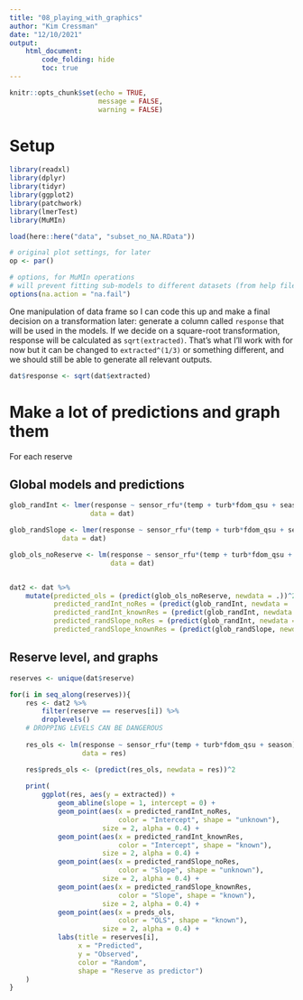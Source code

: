 ```yaml
---
title: "08_playing_with_graphics"
author: "Kim Cressman"
date: "12/10/2021"
output: 
    html_document:
        code_folding: hide
        toc: true
---
```


```r
knitr::opts_chunk$set(echo = TRUE,
                      message = FALSE,
                      warning = FALSE)
```

# Setup  

```r
library(readxl)
library(dplyr)
library(tidyr)
library(ggplot2)
library(patchwork)
library(lmerTest)
library(MuMIn)

load(here::here("data", "subset_no_NA.RData"))

# original plot settings, for later
op <- par()

# options, for MuMIn operations
# will prevent fitting sub-models to different datasets (from help file)
options(na.action = "na.fail")
```

One manipulation of data frame so I can code this up and make a final decision on a transformation later: generate a column called `response` that will be used in the models. If we decide on a square-root transformation, response will be calculated as `sqrt(extracted)`. That's what I'll work with for now but it can be changed to `extracted^(1/3)` or something different, and we should still be able to generate all relevant outputs.  

```r
dat$response <- sqrt(dat$extracted)
```

# Make a lot of predictions and graph them  

For each reserve  

## Global models and predictions  

```r
glob_randInt <- lmer(response ~ sensor_rfu*(temp + turb*fdom_qsu + season) + (1|reserve),
                    data = dat)

glob_randSlope <- lmer(response ~ sensor_rfu*(temp + turb*fdom_qsu + season) + (sensor_rfu|reserve),
             data = dat)

glob_ols_noReserve <- lm(response ~ sensor_rfu*(temp + turb*fdom_qsu + season),
                         data = dat)


dat2 <- dat %>% 
    mutate(predicted_ols = (predict(glob_ols_noReserve, newdata = .))^2,
           predicted_randInt_noRes = (predict(glob_randInt, newdata = ., re.form = ~0))^2,
           predicted_randInt_knownRes = (predict(glob_randInt, newdata = .))^2,
           predicted_randSlope_noRes = (predict(glob_randInt, newdata = ., re.form = ~0))^2,
           predicted_randSlope_knownRes = (predict(glob_randSlope, newdata = .))^2)
```

## Reserve level, and graphs  

```r

reserves <- unique(dat$reserve)

for(i in seq_along(reserves)){
    res <- dat2 %>% 
        filter(reserve == reserves[i]) %>% 
        droplevels()
    # DROPPING LEVELS CAN BE DANGEROUS
    
    res_ols <- lm(response ~ sensor_rfu*(temp + turb*fdom_qsu + season),
                  data = res)

    res$preds_ols <- (predict(res_ols, newdata = res))^2
    
    print(
        ggplot(res, aes(y = extracted)) +
            geom_abline(slope = 1, intercept = 0) +
            geom_point(aes(x = predicted_randInt_noRes,
                           color = "Intercept", shape = "unknown"),
                       size = 2, alpha = 0.4) +
            geom_point(aes(x = predicted_randInt_knownRes,
                           color = "Intercept", shape = "known"),
                       size = 2, alpha = 0.4) +
            geom_point(aes(x = predicted_randSlope_noRes,
                           color = "Slope", shape = "unknown"),
                       size = 2, alpha = 0.4) +
            geom_point(aes(x = predicted_randSlope_knownRes,
                           color = "Slope", shape = "known"),
                       size = 2, alpha = 0.4) +
            geom_point(aes(x = preds_ols,
                           color = "OLS", shape = "known"),
                       size = 2, alpha = 0.4) +
            labs(title = reserves[i],
                 x = "Predicted",
                 y = "Observed",
                 color = "Random",
                 shape = "Reserve as predictor")
    )
}

```


